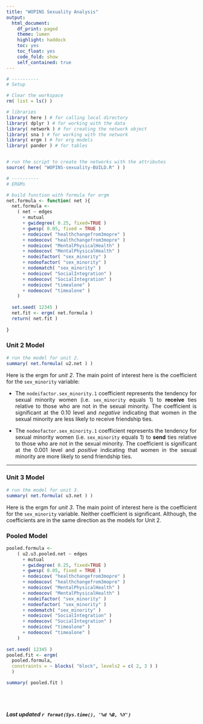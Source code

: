 ```yaml
---
title: "WOPINS Sexuality Analysis"
output: 
  html_document:
    df_print: paged
    theme: lumen
    highlight: haddock
    toc: yes
    toc_float: yes
    code_fold: show
    self_contained: true
---
```


<style>
body {
text-align: justify}
</style>

```r

# ----------
# Setup 

# Clear the workspace
rm( list = ls() )

# libraries
library( here ) # for calling local directory
library( dplyr ) # for working with the data
library( network ) # for creating the network object
library( sna ) # for working with the network
library( ergm ) # for erg models
library( pander ) # for tables


# run the script to create the networks with the attributes
source( here( "WOPINS-sexuality-BUILD.R" ) )


```

```r

# ----------
# ERGMs

# build function with formula for ergm
net.formula <- function( net ){
  net.formula <- 
    ( net ~ edges 
      + mutual 
      + gwidegree( 0.25, fixed=TRUE )
      + gwesp( 0.05, fixed = TRUE )
      + nodeicov( "healthchangefrom3mopre" )
      + nodeocov( "healthchangefrom3mopre" )
      + nodeicov( "MentalPhysicalHealth" )
      + nodeocov( "MentalPhysicalHealth" )
      + nodeifactor( "sex_minority" )
      + nodeofactor( "sex_minority" )
      + nodematch( "sex_minority" )
      + nodeicov( "SocialIntegration" )
      + nodeocov( "SocialIntegration" )
      + nodeicov( "timealone" )
      + nodeocov( "timealone" )
    )
  
  set.seed( 12345 )
  net.fit <- ergm( net.formula )
  return( net.fit )
  
}

```

### Unit 2 Model

```r

# run the model for unit 2.
summary( net.formula( u2.net ) )

```

Here is the ergm for *unit 2*. The main point of interest here is the coefficient for the `sex_minority` variable:

  + The `nodeifactor.sex_minority.1` coefficient represents the tendency for sexual minority women (i.e. `sex_minority` equals 1) to **receive** ties relative to those who are not in the sexual minority. The coefficient is significant at the 0.10 level and *negative* indicating that women in the sexual minority are less likely to receive friendship ties.  

  + The `nodeofactor.sex_minority.1` coefficient represents the tendency for sexual minority women (i.e. `sex_minority` equals 1) to **send** ties relative to those who are not in the sexual minority. The coefficient is significant at the 0.001 level and *positive* indicating that women in the sexual minority are more likely to send friendship ties.  

----

### Unit 3 Model

```r

# run the model for unit 3.
summary( net.formula( u3.net ) )

```

Here is the ergm for *unit 3*. The main point of interest here is the coefficient for the `sex_minority` variable. Neither coefficient is significant. Although, the coefficients are in the same direction as the models for Unit 2.

### Pooled Model

```r
  
pooled.formula <- 
    ( u2.u3.pooled.net ~ edges 
      + mutual 
      + gwidegree( 0.25, fixed=TRUE )
      + gwesp( 0.05, fixed = TRUE )
      + nodeicov( "healthchangefrom3mopre" )
      + nodeocov( "healthchangefrom3mopre" )
      + nodeicov( "MentalPhysicalHealth" )
      + nodeocov( "MentalPhysicalHealth" )
      + nodeifactor( "sex_minority" )
      + nodeofactor( "sex_minority" )
      + nodematch( "sex_minority" )
      + nodeicov( "SocialIntegration" )
      + nodeocov( "SocialIntegration" )
      + nodeicov( "timealone" )
      + nodeocov( "timealone" )
    )
  
set.seed( 12345 )
pooled.fit <- ergm( 
  pooled.formula, 
  constraints = ~ blocks( "block", levels2 = c( 2, 3 ) ) 
  )

summary( pooled.fit )

```


<br>
<br>

###### ***Last updated `r format(Sys.time(), '%d %B, %Y')`***